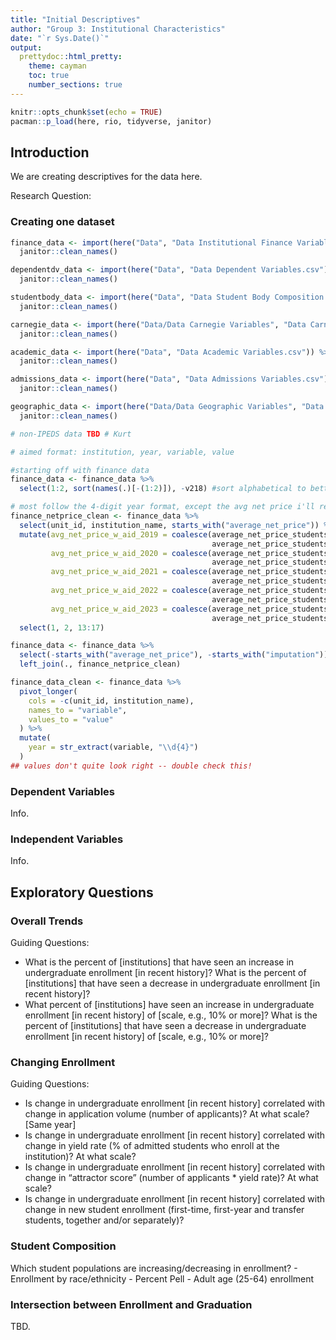 ```yaml
---
title: "Initial Descriptives"
author: "Group 3: Institutional Characteristics"
date: "`r Sys.Date()`"
output: 
  prettydoc::html_pretty:
    theme: cayman
    toc: true
    number_sections: true
---
```


```r
knitr::opts_chunk$set(echo = TRUE)
pacman::p_load(here, rio, tidyverse, janitor)
```

## Introduction

We are creating descriptives for the data here.

Research Question:

### Creating one dataset

```r
finance_data <- import(here("Data", "Data Institutional Finance Variables.csv"))  %>% # Dong
  janitor::clean_names()

dependentdv_data <- import(here("Data", "Data Dependent Variables.csv")) %>% # Dong
  janitor::clean_names()

studentbody_data <- import(here("Data", "Data Student Body Composition Variables.csv")) %>%  # Anwesha
  janitor::clean_names()

carnegie_data <- import(here("Data/Data Carnegie Variables", "Data Carnegie Variables.csv")) %>% # Anwesha
  janitor::clean_names()

academic_data <- import(here("Data", "Data Academic Variables.csv")) %>% # Amleset
  janitor::clean_names()

admissions_data <- import(here("Data", "Data Admissions Variables.csv")) %>% # Amleset
  janitor::clean_names()

geographic_data <- import(here("Data/Data Geographic Variables", "Data Geographic Variables.csv")) %>% # Kurt
  janitor::clean_names()

# non-IPEDS data TBD # Kurt
```


```r
# aimed format: institution, year, variable, value

#starting off with finance data
finance_data <- finance_data %>%
  select(1:2, sort(names(.)[-(1:2)]), -v218) #sort alphabetical to better see vars. also, v218 is an empty variable tacked onto the end, so I removed it here

# most follow the 4-digit year format, except the avg net price i'll remove those, clean them up, and then add them back in.
finance_netprice_clean <- finance_data %>%
  select(unit_id, institution_name, starts_with("average_net_price")) %>% 
  mutate(avg_net_price_w_aid_2019 = coalesce(average_net_price_students_awarded_grant_or_scholarship_aid_2018_19_sfa1819_rv,
                                             average_net_price_students_awarded_grant_or_scholarship_aid_2018_19_sfa1819_rv_2),
         avg_net_price_w_aid_2020 = coalesce(average_net_price_students_awarded_grant_or_scholarship_aid_2019_20_sfa1920_rv,
                                             average_net_price_students_awarded_grant_or_scholarship_aid_2019_20_sfa1920_rv_2),
         avg_net_price_w_aid_2021 = coalesce(average_net_price_students_awarded_grant_or_scholarship_aid_2020_21_sfa2021_rv,
                                             average_net_price_students_awarded_grant_or_scholarship_aid_2020_21_sfa2021_rv_2),
         avg_net_price_w_aid_2022 = coalesce(average_net_price_students_awarded_grant_or_scholarship_aid_2021_22_sfa2122_rv,
                                             average_net_price_students_awarded_grant_or_scholarship_aid_2021_22_sfa2122_rv_2),
         avg_net_price_w_aid_2023 = coalesce(average_net_price_students_awarded_grant_or_scholarship_aid_2022_23_sfa2223,
                                             average_net_price_students_awarded_grant_or_scholarship_aid_2022_23_sfa2223_2)) %>% 
  select(1, 2, 13:17)

finance_data <- finance_data %>% 
  select(-starts_with("average_net_price"), -starts_with("imputation")) %>%  #removing imputation flag for now
  left_join(., finance_netprice_clean) 

finance_data_clean <- finance_data %>% 
  pivot_longer(
    cols = -c(unit_id, institution_name),
    names_to = "variable",
    values_to = "value"
  ) %>% 
  mutate(
    year = str_extract(variable, "\\d{4}")
  )
## values don't quite look right -- double check this!
```



### Dependent Variables

Info.

### Independent Variables

Info.

## Exploratory Questions

### Overall Trends

Guiding Questions:

- What is the percent of [institutions] that have seen an increase in undergraduate enrollment [in recent history]? What is the percent of [institutions] that have seen a decrease in undergraduate enrollment [in recent history]? 
- What percent of [institutions] have seen an increase in undergraduate enrollment [in recent history] of [scale, e.g., 10% or more]? What is the percent of [institutions] that have seen a decrease in undergraduate enrollment [in recent history] of [scale, e.g., 10% or more]? 

### Changing Enrollment

Guiding Questions:

- Is change in undergraduate enrollment [in recent history] correlated with change in application volume (number of applicants)? At what scale? [Same year] 
- Is change in undergraduate enrollment [in recent history] correlated with change in yield rate (% of admitted students who enroll at the institution)? At what scale? 
- Is change in undergraduate enrollment [in recent history] correlated with change in “attractor score” (number of applicants * yield rate)? At what scale? 
- Is change in undergraduate enrollment [in recent history] correlated with change in new student enrollment (first-time, first-year and transfer students, together and/or separately)? 

### Student Composition

Which student populations are increasing/decreasing in enrollment? 
- Enrollment by race/ethnicity 
- Percent Pell 
- Adult age (25-64) enrollment 

### Intersection between Enrollment and Graduation

TBD.

